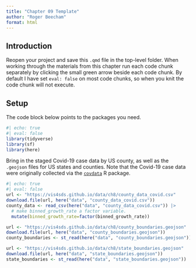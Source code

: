 ```yaml
---
title: "Chapter 09 Template"
author: "Roger Beecham"
format: html
---
```


## Introduction

Reopen your project and save this `.qmd` file in the top-level folder. When working through the materials from this chapter run each code chunk separately by clicking the small green arrow beside each code chunk. By default I have set `eval: false` on most code chunks, so when you knit the code chunk will not execute.


## Setup

The code block below points to the packages you need. 

```r
#| echo: true
#| eval: false
library(tidyverse) 
library(sf)
library(here)
```

Bring in the staged Covid-19 case data by US county, as well as the `.geojson` files for US states and counties. Note that the Covid-19 case data were originally collected via the [`covdata`](https://kjhealy.github.io/covdata/) R package.

```r
#| echo: true
#| eval: false
url <- "https://vis4sds.github.io/data/ch8/county_data_covid.csv"
download.file(url, here("data", "county_data_covid.csv"))
county_data <- read_csv(here("data", "county_data_covid.csv")) |> 
  # make binned_growth_rate a factor variable.
  mutate(binned_growth_rate=factor(binned_growth_rate)) 

url <- "https://vis4sds.github.io/data/ch8/county_boundaries.geojson"
download.file(url, here("data", "county_boundaries.geojson"))
county_boundaries <- st_read(here("data", "county_boundaries.geojson"))  

url <- "https://vis4sds.github.io/data/ch8/state_boundaries.geojson" 
download.file(url, here("data", "state_boundaries.geojson"))              
state_boundaries <- st_read(here("data", "state_boundaries.geojson"))  
```


